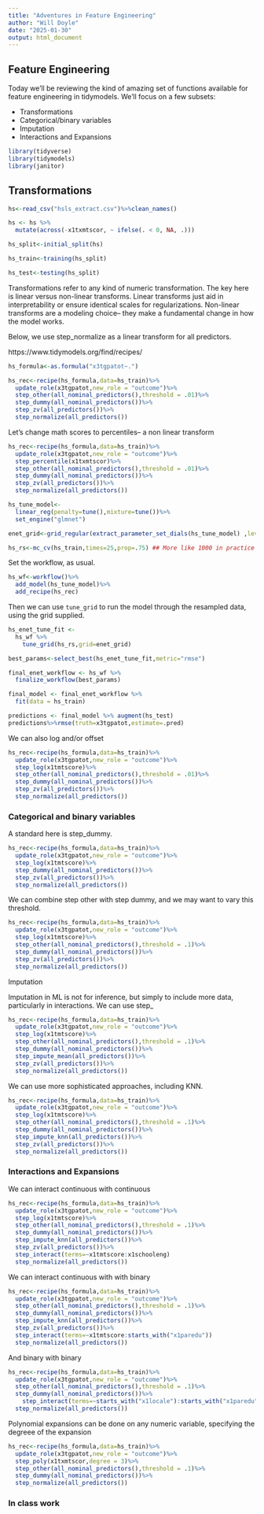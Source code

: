 ```yaml
---
title: "Adventures in Feature Engineering"
author: "Will Doyle"
date: "2025-01-30"
output: html_document
---
```


## Feature Engineering

Today we'll be reviewing the kind of amazing set of functions available for feature engineering in tidymodels. We'll focus on a few subsets:

- Transformations
- Categorical/binary variables
- Imputation
- Interactions and Expansions

```r
library(tidyverse)
library(tidymodels)
library(janitor)
```


## Transformations


```r
hs<-read_csv("hsls_extract.csv")%>%clean_names()
```

```r
hs <- hs %>%
  mutate(across(-x1txmtscor, ~ ifelse(. < 0, NA, .)))
```

```r
hs_split<-initial_split(hs)

hs_train<-training(hs_split)

hs_test<-testing(hs_split)
```



Transformations refer to any kind of numeric transformation. The key here is linear versus non-linear transforms. Linear transforms just aid in interpretability or ensure identical scales for regularizations. Non-linear transforms are a modeling choice-- they make a fundamental change in how the model works. 

Below, we use step_normalize as a linear transform for all predictors. 

https://www.tidymodels.org/find/recipes/

```r
hs_formula<-as.formula("x3tgpatot~.")

hs_rec<-recipe(hs_formula,data=hs_train)%>%
  update_role(x3tgpatot,new_role = "outcome")%>%
  step_other(all_nominal_predictors(),threshold = .01)%>%
  step_dummy(all_nominal_predictors())%>%
  step_zv(all_predictors())%>%
  step_normalize(all_predictors())
```

Let's change math scores to percentiles-- a non linear transform


```r
hs_rec<-recipe(hs_formula,data=hs_train)%>%
  update_role(x3tgpatot,new_role = "outcome")%>%
  step_percentile(x1txmtscor)%>%
  step_other(all_nominal_predictors(),threshold = .01)%>%
  step_dummy(all_nominal_predictors())%>%
  step_zv(all_predictors())%>%
  step_normalize(all_predictors())
```


```r
hs_tune_model<- 
  linear_reg(penalty=tune(),mixture=tune())%>% 
  set_engine("glmnet")
```

```r
enet_grid<-grid_regular(extract_parameter_set_dials(hs_tune_model) ,levels=10)
```

```r
hs_rs<-mc_cv(hs_train,times=25,prop=.75) ## More like 1000 in practice
```

Set the workflow, as usual.

```r
hs_wf<-workflow()%>%
  add_model(hs_tune_model)%>%
  add_recipe(hs_rec)
```

Then we can use `tune_grid` to run the model through the resampled data, using the grid supplied.

```r
hs_enet_tune_fit <- 
  hs_wf %>%
    tune_grid(hs_rs,grid=enet_grid)
```


```r
best_params<-select_best(hs_enet_tune_fit,metric="rmse")
```


```r
final_enet_workflow <- hs_wf %>%
  finalize_workflow(best_params)
```


```r
final_model <- final_enet_workflow %>%
  fit(data = hs_train)
```

```r
predictions <- final_model %>% augment(hs_test)
predictions%>%rmse(truth=x3tgpatot,estimate=.pred)
```



We can also log and/or offset

```r
hs_rec<-recipe(hs_formula,data=hs_train)%>%
  update_role(x3tgpatot,new_role = "outcome")%>%
  step_log(x1tmtscore)%>%
  step_other(all_nominal_predictors(),threshold = .01)%>%
  step_dummy(all_nominal_predictors())%>%
  step_zv(all_predictors())%>%
  step_normalize(all_predictors())
```


### Categorical and binary variables

A standard here is step_dummy. 
```r
hs_rec<-recipe(hs_formula,data=hs_train)%>%
  update_role(x3tgpatot,new_role = "outcome")%>%
  step_log(x1tmtscore)%>%
  step_dummy(all_nominal_predictors())%>%
  step_zv(all_predictors())%>%
  step_normalize(all_predictors())
```


We can combine step other with step dummy, and we may want to vary this threshold. 
```r
hs_rec<-recipe(hs_formula,data=hs_train)%>%
  update_role(x3tgpatot,new_role = "outcome")%>%
  step_log(x1tmtscore)%>%
  step_other(all_nominal_predictors(),threshold = .1)%>%
  step_dummy(all_nominal_predictors())%>%
  step_zv(all_predictors())%>%
  step_normalize(all_predictors())
```


Imputation

Imputation in ML is not for inference, but simply to include more data, particularly in interactions. We can use step_
```r
hs_rec<-recipe(hs_formula,data=hs_train)%>%
  update_role(x3tgpatot,new_role = "outcome")%>%
  step_log(x1tmtscore)%>%
  step_other(all_nominal_predictors(),threshold = .1)%>%
  step_dummy(all_nominal_predictors())%>%
  step_impute_mean(all_predictors())%>%
  step_zv(all_predictors())%>%
  step_normalize(all_predictors())
```

We can use more sophisticated approaches, including KNN. 

```r
hs_rec<-recipe(hs_formula,data=hs_train)%>%
  update_role(x3tgpatot,new_role = "outcome")%>%
  step_log(x1tmtscore)%>%
  step_other(all_nominal_predictors(),threshold = .1)%>%
  step_dummy(all_nominal_predictors())%>%
  step_impute_knn(all_predictors())%>%
  step_zv(all_predictors())%>%
  step_normalize(all_predictors())
```

### Interactions and Expansions

We can interact continuous with continuous
```r
hs_rec<-recipe(hs_formula,data=hs_train)%>%
  update_role(x3tgpatot,new_role = "outcome")%>%
  step_log(x1tmtscore)%>%
  step_other(all_nominal_predictors(),threshold = .1)%>%
  step_dummy(all_nominal_predictors())%>%
  step_impute_knn(all_predictors())%>%
  step_zv(all_predictors())%>%
  step_interact(terms=~x1tmtscore:x1schooleng)
  step_normalize(all_predictors())
```

We can interact continuous with with binary
```r
hs_rec<-recipe(hs_formula,data=hs_train)%>%
  update_role(x3tgpatot,new_role = "outcome")%>%
  step_other(all_nominal_predictors(),threshold = .1)%>%
  step_dummy(all_nominal_predictors())%>%
  step_impute_knn(all_predictors())%>%
  step_zv(all_predictors())%>%
  step_interact(terms=~x1tmtscore:starts_with("x1paredu"))
  step_normalize(all_predictors())
```

And binary with binary

```r
hs_rec<-recipe(hs_formula,data=hs_train)%>%
  update_role(x3tgpatot,new_role = "outcome")%>%
  step_other(all_nominal_predictors(),threshold = .1)%>%
  step_dummy(all_nominal_predictors())%>%
    step_interact(terms=~starts_with("x1locale"):starts_with("x1paredu"))%>%
  step_normalize(all_predictors())
```

Polynomial expansions can be done on any numeric variable, specifying the degreee of the expansion

```r
hs_rec<-recipe(hs_formula,data=hs_train)%>%
  update_role(x3tgpatot,new_role = "outcome")%>%
  step_poly(x1txmtscor,degree = 3)%>%
  step_other(all_nominal_predictors(),threshold = .1)%>%
  step_dummy(all_nominal_predictors())%>%
  step_normalize(all_predictors())
```




### In class work



